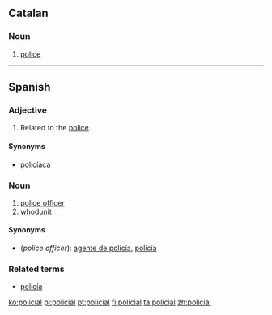 ==Catalan==

===Noun===
{{ca-adj}}

# {{attributive}} [[police]]

----
==Spanish==

===Adjective===
{{es-adj|pl=policiales}}

# Related to the [[police]].

====Synonyms====
* [[policíaca]]

===Noun===
{{es-noun|m}}

# [[police officer]]
# [[whodunit]]

====Synonyms====
*(''police officer''): [[agente de policía]], [[policía]]

===Related terms===
* [[policía]]

[[ko:policial]]
[[pl:policial]]
[[pt:policial]]
[[fi:policial]]
[[ta:policial]]
[[zh:policial]]